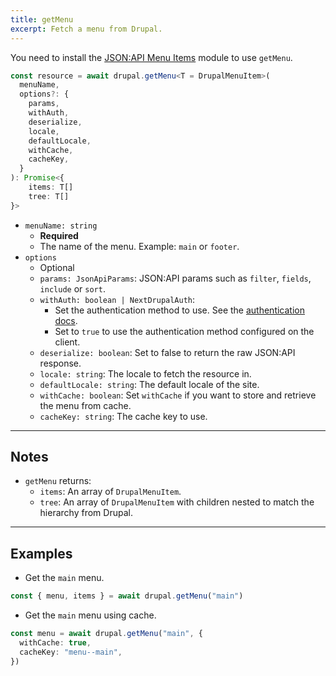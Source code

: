 ```yaml
---
title: getMenu
excerpt: Fetch a menu from Drupal.
---
```


<Callout icon="⚠️">

You need to install the [JSON:API Menu Items](https://www.drupal.org/project/jsonapi_menu_items) module to use `getMenu`.

</Callout>

```ts
const resource = await drupal.getMenu<T = DrupalMenuItem>(
  menuName,
  options?: {
    params,
    withAuth,
    deserialize,
    locale,
    defaultLocale,
	withCache,
    cacheKey,
  }
): Promise<{
	items: T[]
	tree: T[]
}>
```

- `menuName: string`
  - **Required**
  - The name of the menu. Example: `main` or `footer`.
- `options`
  - Optional
  - `params: JsonApiParams`: JSON:API params such as `filter`, `fields`, `include` or `sort`.
  - `withAuth: boolean | NextDrupalAuth`:
    - Set the authentication method to use. See the [authentication docs](/docs/authentication).
    - Set to `true` to use the authentication method configured on the client.
  - `deserialize: boolean`: Set to false to return the raw JSON:API response.
  - `locale: string`: The locale to fetch the resource in.
  - `defaultLocale: string`: The default locale of the site.
  - `withCache: boolean`: Set `withCache` if you want to store and retrieve the menu from cache.
  - `cacheKey: string`: The cache key to use.

---

## Notes

- `getMenu` returns:
  - `items`: An array of `DrupalMenuItem`.
  - `tree`: An array of `DrupalMenuItem` with children nested to match the hierarchy from Drupal.

---

## Examples

- Get the `main` menu.

```ts
const { menu, items } = await drupal.getMenu("main")
```

- Get the `main` menu using cache.

```ts
const menu = await drupal.getMenu("main", {
  withCache: true,
  cacheKey: "menu--main",
})
```

<!--
************************************************************
*  TODO: Remove this block before publishing.

*  Comment: commented example until revalidation props are supported.
- Get the `main` menu with tag-based revalidation.

```ts
const menu = await drupal.getMenu("main", {
  next: { tags: ["main--menu"] }, // revalidates resource when calling `revalidateTag('main--menu')`
})
```
************************************************************
-->
